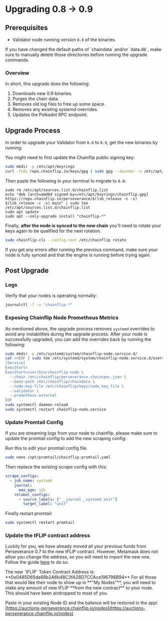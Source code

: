 
# Upgrading 0.8 -> 0.9

## Prerequisites

- Validator node running version `0.8` of the binaries.

<Callout type="warning" emoji="📢">
  If you have changed the default paths of `chaindata` and/or `data.db`, make
  sure to manually delete those directories before running the upgrade commands.
</Callout>

### Overview

In short, this upgrade does the following:&#x20;

1. Downloads new 0.9 binaries.
2. Purges the chain data.
3. Removes old log files to free up some space.
4. Removes any existing systemd overrides.
5. Updates the Polkadot RPC endpoint.

## Upgrade Process

In order to upgrade your Validator from `0.8` to `0.9`, get the new binaries by running:

You might need to first update the Chainflip public signing key:

```bash copy
sudo mkdir -p /etc/apt/keyrings
curl -fsSL repo.chainflip.io/keys/gpg | sudo gpg --dearmor -o /etc/apt/keyrings/chainflip.gpg
```

Then paste the following in your terminal to migrate to `0.8`:

```shell copy
sudo rm /etc/apt/sources.list.d/chainflip.list
echo "deb [arch=amd64 signed-by=/etc/apt/keyrings/chainflip.gpg] https://repo.chainflip.io/perseverance/$(lsb_release -c -s) $(lsb_release -c -s) main" | sudo tee /etc/apt/sources.list.d/chainflip.list
sudo apt update
sudo apt --only-upgrade install "chainflip-*"
```

Finally, **after the node is synced to the new chain** you'll need to rotate your keys again to be qualified for the next rotation.

```bash copy
sudo chainflip-cli --config-root /etc/chainflip rotate
```

<Callout type="info">
  If you get any errors after running the previous command, make sure your node
  is fully synced and that the engine is running before trying again.
</Callout>

## Post Upgrade

### Logs

Verify that your nodes is operating normally:

```bash copy
journalctl -f -u "chainflip-*"
```

### Exposing Chainflip Node Prometheus Metrics

As mentioned above, the upgrade process removes `systemd` overrides to avoid any instabilities during the upgrade process. After your node is successfully upgraded, you can add the overrides back by running the following:

```sh
sudo mkdir -p /etc/systemd/system/chainflip-node.service.d/
cat <<EOF | sudo tee /etc/systemd/system/chainflip-node.service.d/override.conf >/dev/null
[Service]
ExecStart=
ExecStart=/usr/bin/chainflip-node \
  --chain /etc/chainflip/perseverance.chainspec.json \
  --base-path /etc/chainflip/chaindata \
  --node-key-file /etc/chainflip/keys/node_key_file \
  --validator \
  --prometheus-external
EOF
sudo systemctl daemon-reload
sudo systemctl restart chainflip-node.service
```

### Update Promtail Config

If you are streaming logs from your node to chainflip, please make sure to update the promtail config to add the new scraping config:

Run this to edit your promtail config file.

```bash copy
sudo nano /opt/promtail/chainflip-promtail.yaml
```

Then replace the existing scrape config with this:

```yaml
scrape_configs:
  - job_name: systemd
    journal:
      max_age: 12h
    relabel_configs:
      - source_labels: ["__journal__systemd_unit"]
        target_label: "unit"
```

Finally restart promtail:&#x20;

```bash copy
sudo systemctl restart promtail
```

### Update the tFLIP contract address

Luckily for you, we have already moved all your previous funds from Perseverance 0.7 to the new tFLIP contract. However, Metamask does not allow you change the address, so you will need to import the new one. Follow the guide [here](https://support.metamask.io/hc/en-us/articles/360015489031-How-to-display-tokens-in-MetaMask#h_01FWH492CHY60HWPC28RW0872H) to do so.

<Callout type="info">
  The new `tFLIP` Token Contract Address is:
  **0x0485D65da68b2A6b48C3fA28D7CCAce196798B94**
</Callout>

<Callout type="warning">
For all those that would like their node to show up in **"My Nodes"**, you will need to stake any amount of new tFLIP **from the new contract** to your node. This should have been airdropped to most of you.

Paste in your existing Node ID and the balance will be restored in the app! [https://auctions-perseverance.chainflip.io/nodes](https://auctions-perseverance.chainflip.io/nodes)

</Callout>
